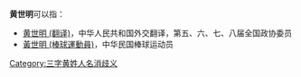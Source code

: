'''黄世明'''可以指：
* [[黄世明_(翻译)|黄世明 (翻译)]]，中华人民共和国外交翻译，第五、六、七、八届全国政协委员
* [[黃世明_(棒球運動員)|黃世明 (棒球運動員)]]，中华民国棒球运动员

{{disambig}}

[[Category:三字黄姓人名消歧义|Category:三字黄姓人名消歧义]]